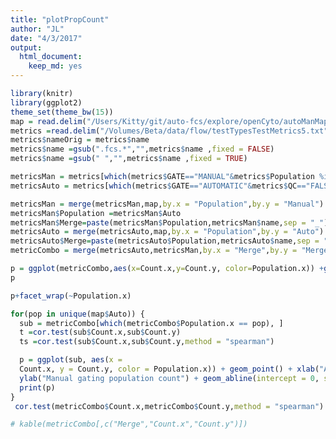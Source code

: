 ```yaml
---
title: "plotPropCount"
author: "JL"
date: "4/3/2017"
output: 
  html_document: 
    keep_md: yes
---
```


```r
library(knitr)
library(ggplot2)
theme_set(theme_bw(15))
map = read.delim("/Users/Kitty/git/auto-fcs/explore/openCyto/autoManMap.txt",stringsAsFactors = FALSE,sep = "\t") 
metrics =read.delim("/Volumes/Beta/data/flow/testTypesTestMetrics5.txt",stringsAsFactors = FALSE,sep = "\t") 
metrics$nameOrig = metrics$name
metrics$name =gsub(".fcs.*","",metrics$name ,fixed = FALSE)
metrics$name =gsub(" ","",metrics$name ,fixed = TRUE)

metricsMan = metrics[which(metrics$GATE=="MANUAL"&metrics$Population %in% map$Manual&metrics$METRIC=="count"),]
metricsAuto = metrics[which(metrics$GATE=="AUTOMATIC"&metrics$QC=="FALSE"&metrics$Population %in% map$Auto&metrics$METRIC=="count"),]

metricsMan = merge(metricsMan,map,by.x = "Population",by.y = "Manual")
metricsMan$Population =metricsMan$Auto
metricsMan$Merge=paste(metricsMan$Population,metricsMan$name,sep = "_")
metricsAuto = merge(metricsAuto,map,by.x = "Population",by.y = "Auto")
metricsAuto$Merge=paste(metricsAuto$Population,metricsAuto$name,sep = "_")
metricCombo = merge(metricsAuto,metricsMan,by.x = "Merge",by.y = "Merge")

p = ggplot(metricCombo,aes(x=Count.x,y=Count.y, color=Population.x)) +geom_point()+xlab("Autogating population count")+ylab("Manual gating population count")+geom_abline(intercept = 0, slope = 1) 
p 

p+facet_wrap(~Population.x)

for(pop in unique(map$Auto)) {
  sub = metricCombo[which(metricCombo$Population.x == pop), ]
  t =cor.test(sub$Count.x,sub$Count.y)
  ts =cor.test(sub$Count.x,sub$Count.y,method = "spearman")

  p = ggplot(sub, aes(x =
  Count.x, y = Count.y, color = Population.x)) + geom_point() + xlab("Autogating population count") +
  ylab("Manual gating population count") + geom_abline(intercept = 0, slope = 1)+ labs(title = paste(pop,"- pearson r =",signif(t$estimate,4),"- spearman r =",signif(ts$estimate,4)))
  print(p)
}
 cor.test(metricCombo$Count.x,metricCombo$Count.y,method = "spearman")

# kable(metricCombo[,c("Merge","Count.x","Count.y")])

```

